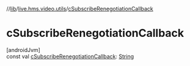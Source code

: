 //[lib](/api-reference/android/v2/home/content)/[live.hms.video.utils](index)/[cSubscribeRenegotiationCallback](c-subscribe-renegotiation-callback)

# cSubscribeRenegotiationCallback

[androidJvm]\
const val [cSubscribeRenegotiationCallback](c-subscribe-renegotiation-callback): [String](https://kotlinlang.org/api/latest/jvm/stdlib/kotlin/-string/index.html)
